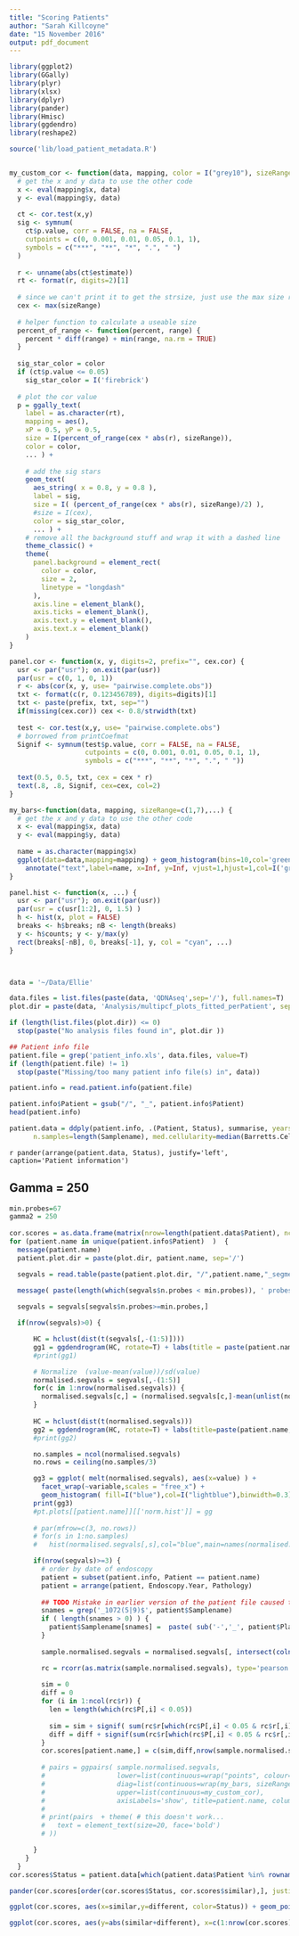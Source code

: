 ```yaml
---
title: "Scoring Patients"
author: "Sarah Killcoyne"
date: "15 November 2016"
output: pdf_document
---
```



```r
library(ggplot2)
library(GGally)
library(plyr)
library(xlsx)
library(dplyr)
library(pander)
library(Hmisc)
library(ggdendro)
library(reshape2)

source('lib/load_patient_metadata.R')


my_custom_cor <- function(data, mapping, color = I("grey10"), sizeRange = c(1, 7), ...) {
  # get the x and y data to use the other code
  x <- eval(mapping$x, data)
  y <- eval(mapping$y, data)
  
  ct <- cor.test(x,y)
  sig <- symnum(
    ct$p.value, corr = FALSE, na = FALSE,
    cutpoints = c(0, 0.001, 0.01, 0.05, 0.1, 1),
    symbols = c("***", "**", "*", ".", " ")
  )
  
  r <- unname(abs(ct$estimate))
  rt <- format(r, digits=2)[1]
  
  # since we can't print it to get the strsize, just use the max size range
  cex <- max(sizeRange)
  
  # helper function to calculate a useable size
  percent_of_range <- function(percent, range) {
    percent * diff(range) + min(range, na.rm = TRUE)
  }
  
  sig_star_color = color
  if (ct$p.value <= 0.05)
    sig_star_color = I('firebrick')
  
  # plot the cor value
  p = ggally_text(
    label = as.character(rt), 
    mapping = aes(),
    xP = 0.5, yP = 0.5, 
    size = I(percent_of_range(cex * abs(r), sizeRange)),
    color = color,
    ... ) +
    
    # add the sig stars
    geom_text(
      aes_string( x = 0.8, y = 0.8 ),
      label = sig, 
      size = I( (percent_of_range(cex * abs(r), sizeRange)/2) ),
      #size = I(cex),
      color = sig_star_color,
      ... ) + 
    # remove all the background stuff and wrap it with a dashed line
    theme_classic() + 
    theme(
      panel.background = element_rect(
        color = color, 
        size = 2,
        linetype = "longdash"
      ), 
      axis.line = element_blank(), 
      axis.ticks = element_blank(), 
      axis.text.y = element_blank(), 
      axis.text.x = element_blank()
    )
}

panel.cor <- function(x, y, digits=2, prefix="", cex.cor) {
  usr <- par("usr"); on.exit(par(usr))
  par(usr = c(0, 1, 0, 1))
  r <- abs(cor(x, y, use= "pairwise.complete.obs"))
  txt <- format(c(r, 0.123456789), digits=digits)[1]
  txt <- paste(prefix, txt, sep="")
  if(missing(cex.cor)) cex <- 0.8/strwidth(txt)
  
  test <- cor.test(x,y, use= "pairwise.complete.obs")
  # borrowed from printCoefmat
  Signif <- symnum(test$p.value, corr = FALSE, na = FALSE,
                   cutpoints = c(0, 0.001, 0.01, 0.05, 0.1, 1),
                   symbols = c("***", "**", "*", ".", " "))
  
  text(0.5, 0.5, txt, cex = cex * r)
  text(.8, .8, Signif, cex=cex, col=2)
}

my_bars<-function(data, mapping, sizeRange=c(1,7),...) {
  # get the x and y data to use the other code
  x <- eval(mapping$x, data)
  y <- eval(mapping$y, data)
  
  name = as.character(mapping$x)
  ggplot(data=data,mapping=mapping) + geom_histogram(bins=10,col='green4',fill='palegreen',alpha=0.7) + 
    annotate("text",label=name, x=Inf, y=Inf, vjust=1,hjust=1,col=I('grey14'),fontface=2,size=max(sizeRange) )
}

panel.hist <- function(x, ...) {
  usr <- par("usr"); on.exit(par(usr))
  par(usr = c(usr[1:2], 0, 1.5) )
  h <- hist(x, plot = FALSE)
  breaks <- h$breaks; nB <- length(breaks)
  y <- h$counts; y <- y/max(y)
  rect(breaks[-nB], 0, breaks[-1], y, col = "cyan", ...)
}



data = '~/Data/Ellie'

data.files = list.files(paste(data, 'QDNAseq',sep='/'), full.names=T)
plot.dir = paste(data, 'Analysis/multipcf_plots_fitted_perPatient', sep='/')

if (length(list.files(plot.dir)) <= 0)
  stop(paste("No analysis files found in", plot.dir ))

## Patient info file
patient.file = grep('patient_info.xls', data.files, value=T)
if (length(patient.file) != 1)
  stop(paste("Missing/too many patient info file(s) in", data))

patient.info = read.patient.info(patient.file)

patient.info$Patient = gsub("/", "_", patient.info$Patient)
head(patient.info)

patient.data = ddply(patient.info, .(Patient, Status), summarise, years=paste(range(Endoscopy.Year), collapse='-'), 
      n.samples=length(Samplename), med.cellularity=median(Barretts.Cellularity,na.rm=T))

```

`r pander(arrange(patient.data, Status), justify='left', caption='Patient information')`

## Gamma = 250
```r
min.probes=67
gamma2 = 250
  
cor.scores = as.data.frame(matrix(nrow=length(patient.data$Patient), ncol=3, dimnames=list(patient.data$Patient, c('similar','different','n.probes'))))
for (patient.name in unique(patient.info$Patient)  )  {
  message(patient.name)
  patient.plot.dir = paste(plot.dir, patient.name, sep='/')

  segvals = read.table(paste(patient.plot.dir, "/",patient.name,"_segmentedCoverage_fitted_gamma",gamma2,".txt",sep=""),sep="\t",stringsAsFactors=F,header=T)

  message( paste(length(which(segvals$n.probes < min.probes)), ' probes below the minimum probe count (',min.probes,')', sep=''))
  
  segvals = segvals[segvals$n.probes>=min.probes,]

  if(nrow(segvals)>0) {

      HC = hclust(dist(t(segvals[,-(1:5)])))
      gg1 = ggdendrogram(HC, rotate=T) + labs(title = paste(patient.name,": fitted segment coverage"),x="")
      #print(gg1)

      # Normalize  (value-mean(value))/sd(value)
      normalised.segvals = segvals[,-(1:5)]
      for(c in 1:nrow(normalised.segvals)) {
        normalised.segvals[c,] = (normalised.segvals[c,]-mean(unlist(normalised.segvals[c,])))/sd(unlist(normalised.segvals[c,]))
      }
      
      HC = hclust(dist(t(normalised.segvals)))
      gg2 = ggdendrogram(HC, rotate=T) + labs(title=paste(patient.name,": normalised fitted segment coverage", x=""))
      #print(gg2)

      no.samples = ncol(normalised.segvals)
      no.rows = ceiling(no.samples/3)

      gg3 = ggplot( melt(normalised.segvals), aes(x=value) ) + 
        facet_wrap(~variable,scales = "free_x") + 
        geom_histogram( fill=I("blue"),col=I("lightblue"),binwidth=0.3) + labs(title=paste(patient.name,'normalised segment coverage'), x='', y='')
      print(gg3)
      #pt.plots[[patient.name]][['norm.hist']] = gg
      
      # par(mfrow=c(3, no.rows))
      # for(s in 1:no.samples) 
      #   hist(normalised.segvals[,s],col="blue",main=names(normalised.segvals)[s],xlab="normalised coverage")

      if(nrow(segvals)>=3) {
        # order by date of endoscopy
        patient = subset(patient.info, Patient == patient.name)
        patient = arrange(patient, Endoscopy.Year, Pathology)
        
        ## TODO Mistake in earlier version of the patient file caused this will be fixed for the next run
        snames = grep('_1072(5|9)$', patient$Samplename)
        if ( length(snames > 0) ) {
          patient$Samplename[snames] =  paste( sub('-','_', patient$Plate.Index[snames]), '10725_10729', sep='_' )
        }
        
        sample.normalised.segvals = normalised.segvals[, intersect(colnames(normalised.segvals), patient$Samplename)]

        rc = rcorr(as.matrix(sample.normalised.segvals), type='pearson')
        
        sim = 0 
        diff = 0
        for (i in 1:ncol(rc$r)) {
          len = length(which(rc$P[,i] < 0.05))
          
          sim = sim + signif( sum(rc$r[which(rc$P[,i] < 0.05 & rc$r[,i] > 0),i ]), 2)
          diff = diff + signif(sum(rc$r[which(rc$P[,i] < 0.05 & rc$r[,i] < 0),i ]),2)
        }  
        cor.scores[patient.name,] = c(sim,diff,nrow(sample.normalised.segvals))
        
        # pairs = ggpairs( sample.normalised.segvals,
        #                  lower=list(continuous=wrap("points", colour='darkblue', shape=20, alpha=0.3, size=3)),
        #                  diag=list(continuous=wrap(my_bars, sizeRange=c(1,5))),
        #                  upper=list(continuous=my_custom_cor),
        #                  axisLabels='show', title=patient.name, columnLabels=paste(paste(patient$Endoscopy.Year, ' (',patient$Pathology, ')', sep=''), patient$Plate.Index, sep='\n') )
        # 
        # print(pairs  + theme( # this doesn't work...
        #   text = element_text(size=20, face='bold')
        # ))

      }
    }
  }
cor.scores$Status = patient.data[which(patient.data$Patient %in% rownames(cor.scores)), 'Status']

```
\pagebreak

```r
pander(cor.scores[order(cor.scores$Status, cor.scores$similar),], justify='left')

ggplot(cor.scores, aes(x=similar,y=different, color=Status)) + geom_point()

ggplot(cor.scores, aes(y=abs(similar+different), x=c(1:nrow(cor.scores)), color=Status)) + geom_point()


```







